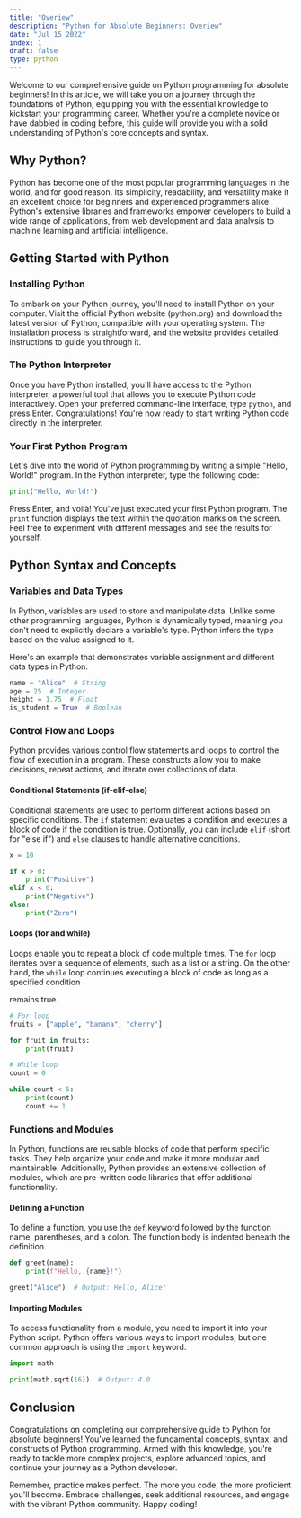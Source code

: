 ```yaml
---
title: "Overiew"
description: "Python for Absolute Beginners: Overiew"
date: "Jul 15 2022"
index: 1
draft: false
type: python
---
```


Welcome to our comprehensive guide on Python programming for absolute beginners! In this article, we will take you on a journey through the foundations of Python, equipping you with the essential knowledge to kickstart your programming career. Whether you're a complete novice or have dabbled in coding before, this guide will provide you with a solid understanding of Python's core concepts and syntax.

## Why Python?

Python has become one of the most popular programming languages in the world, and for good reason. Its simplicity, readability, and versatility make it an excellent choice for beginners and experienced programmers alike. Python's extensive libraries and frameworks empower developers to build a wide range of applications, from web development and data analysis to machine learning and artificial intelligence.

## Getting Started with Python

### Installing Python

To embark on your Python journey, you'll need to install Python on your computer. Visit the official Python website (python.org) and download the latest version of Python, compatible with your operating system. The installation process is straightforward, and the website provides detailed instructions to guide you through it.

### The Python Interpreter

Once you have Python installed, you'll have access to the Python interpreter, a powerful tool that allows you to execute Python code interactively. Open your preferred command-line interface, type `python`, and press Enter. Congratulations! You're now ready to start writing Python code directly in the interpreter.

### Your First Python Program

Let's dive into the world of Python programming by writing a simple "Hello, World!" program. In the Python interpreter, type the following code:

```python
print("Hello, World!")
```

Press Enter, and voilà! You've just executed your first Python program. The `print` function displays the text within the quotation marks on the screen. Feel free to experiment with different messages and see the results for yourself.

## Python Syntax and Concepts

### Variables and Data Types

In Python, variables are used to store and manipulate data. Unlike some other programming languages, Python is dynamically typed, meaning you don't need to explicitly declare a variable's type. Python infers the type based on the value assigned to it.

Here's an example that demonstrates variable assignment and different data types in Python:

```python
name = "Alice"  # String
age = 25  # Integer
height = 1.75  # Float
is_student = True  # Boolean
```

### Control Flow and Loops

Python provides various control flow statements and loops to control the flow of execution in a program. These constructs allow you to make decisions, repeat actions, and iterate over collections of data.

#### Conditional Statements (if-elif-else)

Conditional statements are used to perform different actions based on specific conditions. The `if` statement evaluates a condition and executes a block of code if the condition is true. Optionally, you can include `elif` (short for "else if") and `else` clauses to handle alternative conditions.

```python
x = 10

if x > 0:
    print("Positive")
elif x < 0:
    print("Negative")
else:
    print("Zero")
```

#### Loops (for and while)

Loops enable you to repeat a block of code multiple times. The `for` loop iterates over a sequence of elements, such as a list or a string. On the other hand, the `while` loop continues executing a block of code as long as a specified condition

remains true.

```python /count/
# For loop
fruits = ["apple", "banana", "cherry"]

for fruit in fruits:
    print(fruit)

# While loop
count = 0

while count < 5:
    print(count)
    count += 1
```

### Functions and Modules

In Python, functions are reusable blocks of code that perform specific tasks. They help organize your code and make it more modular and maintainable. Additionally, Python provides an extensive collection of modules, which are pre-written code libraries that offer additional functionality.

#### Defining a Function

To define a function, you use the `def` keyword followed by the function name, parentheses, and a colon. The function body is indented beneath the definition.

```python
def greet(name):
    print(f"Hello, {name}!")

greet("Alice")  # Output: Hello, Alice!
```

#### Importing Modules

To access functionality from a module, you need to import it into your Python script. Python offers various ways to import modules, but one common approach is using the `import` keyword.

```python
import math

print(math.sqrt(16))  # Output: 4.0
```

## Conclusion

Congratulations on completing our comprehensive guide to Python for absolute beginners! You've learned the fundamental concepts, syntax, and constructs of Python programming. Armed with this knowledge, you're ready to tackle more complex projects, explore advanced topics, and continue your journey as a Python developer.

Remember, practice makes perfect. The more you code, the more proficient you'll become. Embrace challenges, seek additional resources, and engage with the vibrant Python community. Happy coding!
